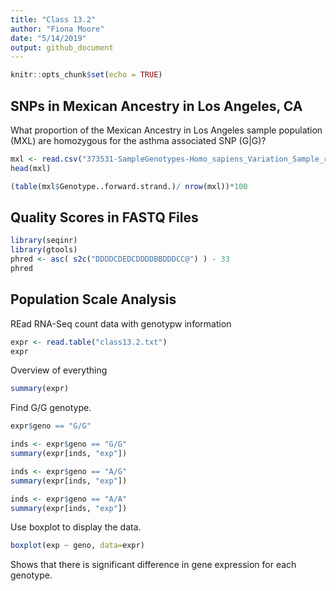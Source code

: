 ```yaml
---
title: "Class 13.2"
author: "Fiona Moore"
date: "5/14/2019"
output: github_document
---
```


```r
knitr::opts_chunk$set(echo = TRUE)
```
## SNPs in Mexican Ancestry in Los Angeles, CA

What proportion of the Mexican Ancestry in Los Angeles sample population (MXL) are homozygous for the asthma associated SNP (G|G)? 
```r
mxl <- read.csv("373531-SampleGenotypes-Homo_sapiens_Variation_Sample_rs8067378 (1).csv")
head(mxl)

```

```r
(table(mxl$Genotype..forward.strand.)/ nrow(mxl))*100
```

## Quality Scores in FASTQ Files

```r
library(seqinr)
library(gtools)
phred <- asc( s2c("DDDDCDEDCDDDDBBDDDCC@") ) - 33
phred 
```


## Population Scale Analysis


REad RNA-Seq count data with genotypw information 
```r
expr <- read.table("class13.2.txt")
expr
```

Overview of everything
```r
summary(expr)
```

Find G/G genotype.
```r
expr$geno == "G/G"
```

```r
inds <- expr$geno == "G/G"
summary(expr[inds, "exp"])
```

```r
inds <- expr$geno == "A/G"
summary(expr[inds, "exp"])
```

```r
inds <- expr$geno == "A/A"
summary(expr[inds, "exp"])
```

Use boxplot to display the data.

```r
boxplot(exp ~ geno, data=expr)
```

Shows that there is significant difference in gene expression for each genotype. 















